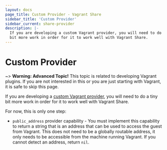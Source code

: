 ```yaml
---
layout: docs
page_title: Custom Provider - Vagrant Share
sidebar_title: 'Custom Provider'
sidebar_current: share-provider
description: |-
  If you are developing a custom Vagrant provider, you will need to do a tiny
  bit more work in order for it to work well with Vagrant Share.
---
```


# Custom Provider

~> **Warning: Advanced Topic!** This topic is related to
developing Vagrant plugins. If you are not interested in this or
you are just starting with Vagrant, it is safe to skip this page.

If you are developing a [custom Vagrant provider](/docs/plugins/providers),
you will need to do a tiny bit more work in order for it to work well with
Vagrant Share.

For now, this is only one step:

- `public_address` provider capability - You must implement this capability
  to return a string that is an address that can be used to access the
  guest from Vagrant. This does not need to be a globally routable address,
  it only needs to be accessible from the machine running Vagrant. If you
  cannot detect an address, return `nil`.
